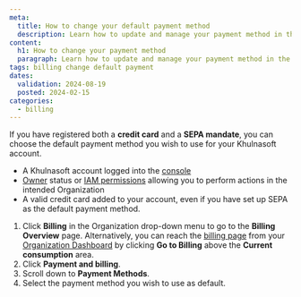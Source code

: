 ```yaml
---
meta:
  title: How to change your default payment method
  description: Learn how to update and manage your payment method in the Khulnasoft console.
content:
  h1: How to change your payment method
  paragraph: Learn how to update and manage your payment method in the Khulnasoft console.
tags: billing change default payment
dates:
  validation: 2024-08-19
  posted: 2024-02-15
categories:
  - billing
---
```


If you have registered both a **credit card** and a **SEPA mandate**, you can choose the default payment method you wish to use for your Khulnasoft account.

<Macro id="requirements" />

- A Khulnasoft account logged into the [console](https://console.khulnasoft.com)
- [Owner](/identity-and-access-management/iam/concepts/#owner) status or [IAM permissions](/identity-and-access-management/iam/concepts/#permission) allowing you to perform actions in the intended Organization
- A valid credit card added to your account, even if you have set up SEPA as the default payment method.


1. Click **Billing** in the Organization drop-down menu to go to the **Billing Overview** page.
    <Message type="tip">
      Alternatively, you can reach the [billing page](https://console.khulnasoft.com/billing/overview) from your [Organization Dashboard](https://console.khulnasoft.com/organization) by clicking **Go to Billing** above the **Current consumption** area.
    </Message>
2. Click **Payment and billing**.
3. Scroll down to **Payment Methods**.
4. Select the payment method you wish to use as default.